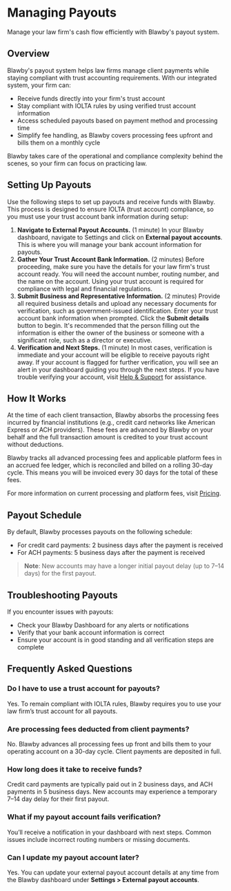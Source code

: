# Managing Payouts

Manage your law firm's cash flow efficiently with Blawby's payout system.

## Overview

Blawby's payout system helps law firms manage client payments while staying compliant with trust accounting requirements. With our integrated system, your firm can:

- Receive funds directly into your firm's trust account
- Stay compliant with IOLTA rules by using verified trust account information
- Access scheduled payouts based on payment method and processing time
- Simplify fee handling, as Blawby covers processing fees upfront and bills them on a monthly cycle

Blawby takes care of the operational and compliance complexity behind the scenes, so your firm can focus on practicing law.

## Setting Up Payouts

Use the following steps to set up payouts and receive funds with Blawby. This process is designed to ensure IOLTA (trust account) compliance, so you must use your trust account bank information during setup:

1. **Navigate to External Payout Accounts.** (1 minute) In your Blawby dashboard, navigate to Settings and click on **External payout accounts**. This is where you will manage your bank account information for payouts.
2. **Gather Your Trust Account Bank Information.** (2 minutes) Before proceeding, make sure you have the details for your law firm's trust account ready. You will need the account number, routing number, and the name on the account. Using your trust account is required for compliance with legal and financial regulations.
3. **Submit Business and Representative Information.** (2 minutes) Provide all required business details and upload any necessary documents for verification, such as government-issued identification. Enter your trust account bank information when prompted. Click the **Submit details** button to begin. It's recommended that the person filling out the information is either the owner of the business or someone with a significant role, such as a director or executive.
4. **Verification and Next Steps.** (1 minute) In most cases, verification is immediate and your account will be eligible to receive payouts right away. If your account is flagged for further verification, you will see an alert in your dashboard guiding you through the next steps. If you have trouble verifying your account, visit [Help & Support](/help) for assistance.

## How It Works
At the time of each client transaction, Blawby absorbs the processing fees incurred by financial institutions (e.g., credit card networks like American Express or ACH providers). These fees are advanced by Blawby on your behalf and the full transaction amount is credited to your trust account without deductions.

Blawby tracks all advanced processing fees and applicable platform fees in an accrued fee ledger, which is reconciled and billed on a rolling 30-day cycle. This means you will be invoiced every 30 days for the total of these fees.

For more information on current processing and platform fees, visit [Pricing](/pricing).

## Payout Schedule

By default, Blawby processes payouts on the following schedule:

- For credit card payments: 2 business days after the payment is received
- For ACH payments: 5 business days after the payment is received

> **Note**: New accounts may have a longer initial payout delay (up to 7–14 days) for the first payout.

## Troubleshooting Payouts

If you encounter issues with payouts:

- Check your Blawby Dashboard for any alerts or notifications
- Verify that your bank account information is correct
- Ensure your account is in good standing and all verification steps are complete 

## Frequently Asked Questions

### Do I have to use a trust account for payouts?

Yes. To remain compliant with IOLTA rules, Blawby requires you to use your law firm’s trust account for all payouts.

### Are processing fees deducted from client payments?

No. Blawby advances all processing fees up front and bills them to your operating account on a 30-day cycle. Client payments are deposited in full.

### How long does it take to receive funds?

Credit card payments are typically paid out in 2 business days, and ACH payments in 5 business days. New accounts may experience a temporary 7–14 day delay for their first payout.

### What if my payout account fails verification?

You’ll receive a notification in your dashboard with next steps. Common issues include incorrect routing numbers or missing documents.

### Can I update my payout account later?

Yes. You can update your external payout account details at any time from the Blawby dashboard under **Settings > External payout accounts**.
